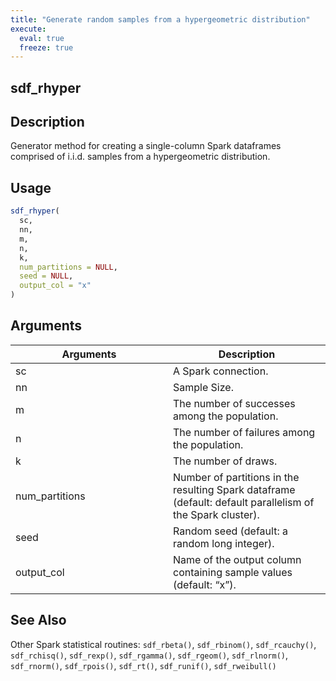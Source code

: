 ```yaml
---
title: "Generate random samples from a hypergeometric distribution"
execute:
  eval: true
  freeze: true
---
```


## sdf_rhyper

## Description
Generator method for creating a single-column Spark dataframes comprised of i.i.d. samples from a hypergeometric distribution.


## Usage
```r
sdf_rhyper(
  sc,
  nn,
  m,
  n,
  k,
  num_partitions = NULL,
  seed = NULL,
  output_col = "x"
)
```

## Arguments
|Arguments|Description|
|---|---|
| sc | A Spark connection. |
| nn | Sample Size. |
| m | The number of successes among the population. |
| n | The number of failures among the population. |
| k | The number of draws. |
| num_partitions | Number of partitions in the resulting Spark dataframe (default: default parallelism of the Spark cluster). |
| seed | Random seed (default: a random long integer). |
| output_col | Name of the output column containing sample values (default: "x"). |







## See Also
Other Spark statistical routines: `sdf_rbeta()`, `sdf_rbinom()`, `sdf_rcauchy()`, `sdf_rchisq()`, `sdf_rexp()`, `sdf_rgamma()`, `sdf_rgeom()`, `sdf_rlnorm()`, `sdf_rnorm()`, `sdf_rpois()`, `sdf_rt()`, `sdf_runif()`, `sdf_rweibull()`

